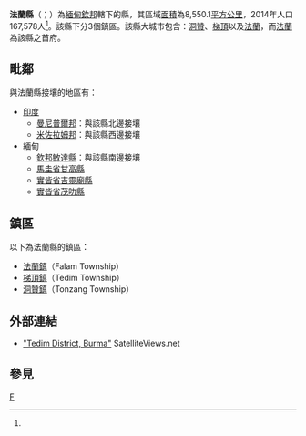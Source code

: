 {{Infobox settlement
|native_name = {{lang|my|ဖလမ်းခရိုင်}}
|official_name = 法蘭縣
|settlement_type = [[欽邦|欽邦]]行政區
|image_skyline = 
|image_map = 
|map_caption = 
|subdivision_type = 國家
|subdivision_name = {{flag|Myanmar}}
|subdivision_type1 = 省邦
|subdivision_name1 = [[欽邦|欽邦]]
|subdivision_type2 = 首府
|subdivision_name2 = [[法蘭_(緬甸)|法蘭]]
|unit_pref = 
|area_total_km2 = 8,550.1
|population_as_of = 2014
|population_footnotes =<ref name="citypopulation">[http://www.citypopulation.de/php/myanmar-admin.php MYANMAR: Administrative Division]. Citypopulation. 2015-11-23</ref>
|population = 167,578
|population_density_km2 = 19.60
|latNS = N
|latd = 22
|latm = 55
|lats = 00
|longEW = E
|longd = 93
|longm = 41
|longs = 00
|coordinates_display = inline,title
|coordinates_region = MM
|pushpin_map = Burma
|elevation_footnotes = 
|elevation_ft = 
|elevation_m = 
|timezone = [[Myanmar_Standard_Time|MST]]
|utc_offset = +6:30
|website =
}}

'''法蘭縣'''（{{lang-my|ဖလမ်းခရိုင်}}；{{lang-en|Falam District}}）為[[緬甸|緬甸]][[欽邦|欽邦]]轄下的縣，其區域[[面積|面積]]為8,550.1[[平方公里|平方公里]]，2014年人口167,578人<ref name="citypopulation"/>。該縣下分3個鎮區。該縣大城市包含：[[洞贊|洞贊]]、[[梯頂|梯頂]]以及[[法蘭_(緬甸)|法蘭]]，而[[法蘭_(緬甸)|法蘭]]為該縣之首府。

==毗鄰==
與法蘭縣接壤的地區有：
*[[印度|印度]]
**[[曼尼普爾邦|曼尼普爾邦]]：與該縣北邊接壤
**[[米佐拉姆邦|米佐拉姆邦]]：與該縣西邊接壤
*緬甸
**[[欽邦|欽邦]][[敏達縣|敏達縣]]：與該縣南邊接壤
**[[馬圭省|馬圭省]][[甘高縣|甘高縣]]
**[[實皆省|實皆省]][[吉靈廟縣|吉靈廟縣]]
**[[實皆省|實皆省]][[茂叻縣|茂叻縣]]

==鎮區==
以下為法蘭縣的鎮區：
*[[法蘭鎮|法蘭鎮]]（Falam Township）
*[[梯頂鎮|梯頂鎮]]（Tedim Township）
*[[洞贊鎮|洞贊鎮]]（Tonzang Township）

==外部連結==
* [http://www.satelliteviews.net/cgi-bin/w.cgi?c=bm&UF=-435421&UN=-608237&DG=ADMD "Tedim District, Burma"]{{Dead link|date=2018年9月 |bot=InternetArchiveBot |fix-attempted=yes }} SatelliteViews.net

==參見==
{{Reflist}}

{{欽邦行政區劃|state=collapsed}}
{{緬甸縣份|state=collapsed}}

[[Category:欽邦縣份|F]]

{{Burma-geo-stub}}